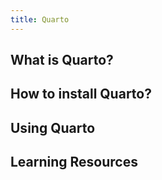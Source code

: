 ```yaml
---
title: Quarto
---
```


## What is Quarto?

## How to install Quarto?

## Using Quarto

## Learning Resources

